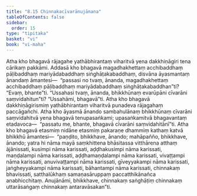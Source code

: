 ```yaml
---
title: "8.15 Chinnakacīvarānujānana"
tableOfContents: false
sidebar:
  order: 15
type: "tipitaka"
basket: "vi"
book: "vi-maha"
---
```



<DynamicBreadcrumb />

<Division number="345" book="vi-maha" e="ch" v="3" p="400">

<Paragraph number="1643" book="vi-maha">
Atha kho bhagavā rājagahe yathābhirantaṃ viharitvā yena dakkhiṇāgiri tena cārikaṃ pakkāmi. Addasā kho bhagavā magadhakhettaṃ acchibaddhaṃ pāḷibaddhaṃ mariyādabaddhaṃ siṅghāṭakabaddhaṃ, disvāna āyasmantaṃ ānandaṃ āmantesi—  “passasi no tvaṃ, ānanda, magadhakhettaṃ acchibaddhaṃ pāḷibaddhaṃ mariyādabaddhaṃ siṅghāṭakabaddhan”ti? “Evaṃ, bhante”ti. “Ussahasi tvaṃ, ānanda, bhikkhūnaṃ evarūpāni cīvarāni saṃvidahitun”ti? “Ussahāmi, bhagavā”ti. Atha kho bhagavā dakkhiṇāgirismiṃ yathābhirantaṃ viharitvā punadeva rājagahaṃ paccāgañchi. Atha kho āyasmā ānando sambahulānaṃ bhikkhūnaṃ cīvarāni saṃvidahitvā yena bhagavā tenupasaṅkami; upasaṅkamitvā bhagavantaṃ etadavoca—  “passatu me, bhante, bhagavā cīvarāni saṃvidahitānī”ti. Atha kho bhagavā etasmiṃ nidāne etasmiṃ pakaraṇe dhammiṃ kathaṃ katvā bhikkhū āmantesi—  “paṇḍito, bhikkhave, ānando; mahāpañño, bhikkhave, ānando; yatra hi nāma mayā saṃkhittena bhāsitassa vitthārena atthaṃ ājānissati, kusimpi nāma karissati, aḍḍhakusimpi nāma karissati, maṇḍalampi nāma karissati, aḍḍhamaṇḍalampi nāma karissati, vivaṭṭampi nāma karissati, anuvivaṭṭampi nāma karissati, gīveyyakampi nāma karissati, jaṅgheyyakampi nāma karissati, bāhantampi nāma karissati, chinnakaṃ bhavissati, satthalūkhaṃ samaṇasāruppaṃ paccatthikānañca anabhicchitaṃ. Anujānāmi, bhikkhave, chinnakaṃ saṅghāṭiṃ chinnakaṃ uttarāsaṅgaṃ chinnakaṃ antaravāsakan”ti.
</Paragraph>
</Division>